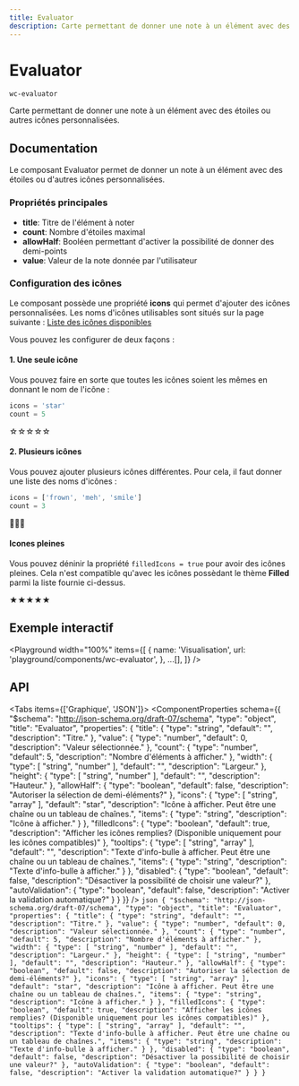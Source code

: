 ```yaml
---
title: Evaluator
description: Carte permettant de donner une note à un élément avec des étoiles ou autres icônes personnalisées.
---
```



# Evaluator

`wc-evaluator`

Carte permettant de donner une note à un élément avec des étoiles ou autres icônes personnalisées.

## Documentation

Le composant Evaluator permet de donner un note à un élément avec des étoiles ou d'autres icônes personnalisées.

### Propriétés principales

- **title**: Titre de l'élément à noter
- **count**: Nombre d'étoiles maximal
- **allowHalf**: Booléen permettant d'activer la possibilité de donner des demi-points
- **value**: Valeur de la note donnée par l'utilisateur

### Configuration des icônes

Le composant possède une propriété **icons** qui permet d'ajouter des icônes personnalisées.
Les noms d'icônes utilisables sont situés sur la page suivante :
[Liste des icônes disponibles](https://ng.ant.design/version/18.2.x/components/icon/en)

Vous pouvez les configurer de deux façons :

#### 1. Une seule icône

Vous pouvez faire en sorte que toutes les icônes soient les mêmes en donnant le nom de l'icône :

```typescript
icons = 'star'
count = 5
```

☆☆☆☆☆

#### 2. Plusieurs icônes

Vous pouvez ajouter plusieurs icônes différentes. Pour cela, il faut donner une liste des noms d'icônes :

```typescript
icons = ['frown', 'meh', 'smile']
count = 3
```

🙁😐🙂

#### Icones pleines

Vous pouvez déninir la propriété `filledIcons = true` pour avoir des icônes pleines. Cela n'est compatible qu'avec les icônes possèdant le thème **Filled** parmi la liste fournie ci-dessus.

★★★★★

## Exemple interactif

<Playground
  width="100%"
  items={[
    {
      name: 'Visualisation',
      url: 'playground/components/wc-evaluator',
    },
    ...[],
  ]}
/>

## API

<Tabs items={['Graphique', 'JSON']}>
  <Tab>
    <ComponentProperties schema={{
  "$schema": "http://json-schema.org/draft-07/schema",
  "type": "object",
  "title": "Evaluator",
  "properties": {
    "title": {
      "type": "string",
      "default": "",
      "description": "Titre."
    },
    "value": {
      "type": "number",
      "default": 0,
      "description": "Valeur sélectionnée."
    },
    "count": {
      "type": "number",
      "default": 5,
      "description": "Nombre d'éléments à afficher."
    },
    "width": {
      "type": [
        "string",
        "number"
      ],
      "default": "",
      "description": "Largeur."
    },
    "height": {
      "type": [
        "string",
        "number"
      ],
      "default": "",
      "description": "Hauteur."
    },
    "allowHalf": {
      "type": "boolean",
      "default": false,
      "description": "Autoriser la sélection de demi-éléments?"
    },
    "icons": {
      "type": [
        "string",
        "array"
      ],
      "default": "star",
      "description": "Icône à afficher. Peut être une chaîne ou un tableau de chaînes.",
      "items": {
        "type": "string",
        "description": "Icône à afficher."
      }
    },
    "filledIcons": {
      "type": "boolean",
      "default": true,
      "description": "Afficher les icônes remplies? (Disponible uniquement pour les icônes compatibles)"
    },
    "tooltips": {
      "type": [
        "string",
        "array"
      ],
      "default": "",
      "description": "Texte d'info-bulle à afficher. Peut être une chaîne ou un tableau de chaînes.",
      "items": {
        "type": "string",
        "description": "Texte d'info-bulle à afficher."
      }
    },
    "disabled": {
      "type": "boolean",
      "default": false,
      "description": "Désactiver la possibilité de choisir une valeur?"
    },
    "autoValidation": {
      "type": "boolean",
      "default": false,
      "description": "Activer la validation automatique?"
    }
  }
}} />
  </Tab>
  <Tab>
    ```json
    {
  "$schema": "http://json-schema.org/draft-07/schema",
  "type": "object",
  "title": "Evaluator",
  "properties": {
    "title": {
      "type": "string",
      "default": "",
      "description": "Titre."
    },
    "value": {
      "type": "number",
      "default": 0,
      "description": "Valeur sélectionnée."
    },
    "count": {
      "type": "number",
      "default": 5,
      "description": "Nombre d'éléments à afficher."
    },
    "width": {
      "type": [
        "string",
        "number"
      ],
      "default": "",
      "description": "Largeur."
    },
    "height": {
      "type": [
        "string",
        "number"
      ],
      "default": "",
      "description": "Hauteur."
    },
    "allowHalf": {
      "type": "boolean",
      "default": false,
      "description": "Autoriser la sélection de demi-éléments?"
    },
    "icons": {
      "type": [
        "string",
        "array"
      ],
      "default": "star",
      "description": "Icône à afficher. Peut être une chaîne ou un tableau de chaînes.",
      "items": {
        "type": "string",
        "description": "Icône à afficher."
      }
    },
    "filledIcons": {
      "type": "boolean",
      "default": true,
      "description": "Afficher les icônes remplies? (Disponible uniquement pour les icônes compatibles)"
    },
    "tooltips": {
      "type": [
        "string",
        "array"
      ],
      "default": "",
      "description": "Texte d'info-bulle à afficher. Peut être une chaîne ou un tableau de chaînes.",
      "items": {
        "type": "string",
        "description": "Texte d'info-bulle à afficher."
      }
    },
    "disabled": {
      "type": "boolean",
      "default": false,
      "description": "Désactiver la possibilité de choisir une valeur?"
    },
    "autoValidation": {
      "type": "boolean",
      "default": false,
      "description": "Activer la validation automatique?"
    }
  }
}
    ```
  </Tab>
</Tabs>
